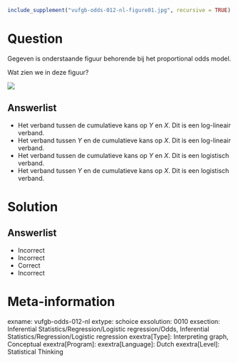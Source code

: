 ```r
include_supplement("vufgb-odds-012-nl-figure01.jpg", recursive = TRUE)
```

Question
========

Gegeven is onderstaande figuur behorende bij het proportional odds model. 

Wat zien we in deze figuur?

![](vufgb-odds-012-nl-figure01.jpg)
  
Answerlist
----------
* Het verband tussen de cumulatieve kans op *Y* en *X*. Dit is een log-lineair verband.
* Het verband tussen *Y* en de cumulatieve kans op *X*. Dit is een log-lineair verband.
* Het verband tussen de cumulatieve kans op *Y* en *X*. Dit is een logistisch verband.
* Het verband tussen *Y* en de cumulatieve kans op *X*. Dit is een logistisch verband.

Solution
========

Answerlist
----------
* Incorrect
* Incorrect
* Correct
* Incorrect

Meta-information
================
exname: vufgb-odds-012-nl
extype: schoice
exsolution: 0010
exsection: Inferential Statistics/Regression/Logistic regression/Odds, Inferential Statistics/Regression/Logistic regression
exextra[Type]: Interpreting graph, Conceptual
exextra[Program]: 
exextra[Language]: Dutch
exextra[Level]: Statistical Thinking
